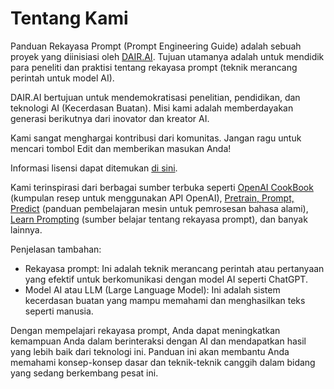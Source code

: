 
# Tentang Kami

Panduan Rekayasa Prompt (Prompt Engineering Guide) adalah sebuah proyek yang diinisiasi oleh [DAIR.AI](https://github.com/dair-ai). Tujuan utamanya adalah untuk mendidik para peneliti dan praktisi tentang rekayasa prompt (teknik merancang perintah untuk model AI).

DAIR.AI bertujuan untuk mendemokratisasi penelitian, pendidikan, dan teknologi AI (Kecerdasan Buatan). Misi kami adalah memberdayakan generasi berikutnya dari inovator dan kreator AI.

Kami sangat menghargai kontribusi dari komunitas. Jangan ragu untuk mencari tombol Edit dan memberikan masukan Anda!

Informasi lisensi dapat ditemukan [di sini](https://github.com/dair-ai/Prompt-Engineering-Guide#license).

Kami terinspirasi dari berbagai sumber terbuka seperti [OpenAI CookBook](https://github.com/openai/openai-cookbook) (kumpulan resep untuk menggunakan API OpenAI), [Pretrain, Prompt, Predict](http://pretrain.nlpedia.ai/) (panduan pembelajaran mesin untuk pemrosesan bahasa alami), [Learn Prompting](https://learnprompting.org/) (sumber belajar tentang rekayasa prompt), dan banyak lainnya.

Penjelasan tambahan:
- Rekayasa prompt: Ini adalah teknik merancang perintah atau pertanyaan yang efektif untuk berkomunikasi dengan model AI seperti ChatGPT.
- Model AI atau LLM (Large Language Model): Ini adalah sistem kecerdasan buatan yang mampu memahami dan menghasilkan teks seperti manusia.

Dengan mempelajari rekayasa prompt, Anda dapat meningkatkan kemampuan Anda dalam berinteraksi dengan AI dan mendapatkan hasil yang lebih baik dari teknologi ini. Panduan ini akan membantu Anda memahami konsep-konsep dasar dan teknik-teknik canggih dalam bidang yang sedang berkembang pesat ini.
